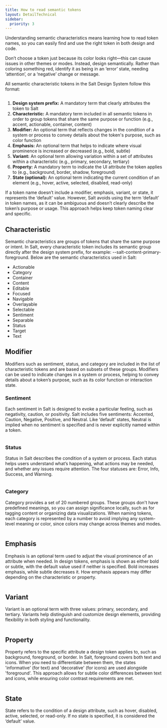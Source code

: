 ```yaml
---
title: How to read semantic tokens
layout: DetailTechnical
sidebar:
  priority: 3
---
```


Understanding semantic characteristics means learning how to read token names, so you can easily find and use the right token in both design and code.

<Callout status="warning" title="Don't">
  Don’t choose a token just because its color looks right—this can cause issues
  in other themes or modes. Instead, design semantically. Rather than coloring
  something red, identify it as being in an ‘error’ state, needing ‘attention’,
  or a ‘negative’ change or message.
</Callout>

All semantic characteristic tokens in the Salt Design System follow this format:

<Image
  src="/img/theming/token-naming-structure-light.png"
  srcDark="/img/theming/token-naming-structure-dark.png"
  alt=""
/>

1. **Design system prefix:** A mandatory term that clearly attributes the token to Salt
2. **Characteristic:** A mandatory term included in all semantic tokens in order to group tokens that share the same purpose or function (e.g., accent, actionable, container, content)
3. **Modifier:** An optional term that reflects changes in the condition of a system or process to convey details about the token's purpose, such as color function
4. **Emphasis:** An optional term that helps to indicate where visual prominence is increased or decreased (e.g., bold, subtle)
5. **Variant:** An optional term allowing variation within a set of attributes within a characteristic (e.g., primary, secondary, tertiary)
6. **Property:** A mandatory term to indicate the UI attribute the token applies to (e.g., background, border, shadow, foreground)
7. **State (optional):** An optional term indicating the current condition of an element (e.g., hover, active, selected, disabled, read-only)

If a token name doesn’t include a modifier, emphasis, variant, or state, it represents the ‘default’ value. However, Salt avoids using the term ‘default’ in token names, as it can be ambiguous and doesn’t clearly describe the token’s purpose or usage. This approach helps keep token naming clear and specific.

## Characteristic

Semantic characteristics are groups of tokens that share the same purpose or intent. In Salt, every characteristic token includes its semantic group directly after the design system prefix, for example: --salt-content-primary-foreground. Below are the semantic characteristics used in Salt:

- Actionable
- Category
- Container
- Content
- Editable
- Focused
- Navigable
- Overlayable
- Selectable
- Sentiment
- Separable
- Status
- Target
- Text

## Modifier

Modifiers such as sentiment, status, and category are included in the list of characteristic tokens and are based on subsets of these groups. Modifiers can be used to indicate changes in a system or process, helping to convey details about a token’s purpose, such as its color function or interaction state.

### Sentiment

Each sentiment in Salt is designed to evoke a particular feeling, such as negativity, caution, or positivity. Salt includes five sentiments: Accented, Caution, Negative, Positive, and Neutral. Like ‘default’ states, Neutral is implied when no sentiment is specified and is never explicitly named within a token.

<Image
  src="/img/theming/token-sentiment-light.png"
  srcDark="/img/theming/token-sentiment-dark.png"
  alt=""
/>

### Status

Status in Salt describes the condition of a system or process. Each status helps users understand what’s happening, what actions may be needed, and whether any issues require attention. The four statuses are: Error, Info, Success, and Warning.

<Image
  src="/img/theming/token-status-light.png"
  srcDark="/img/theming/token-status-dark.png"
  alt=""
/>

### Category

Category provides a set of 20 numbered groups. These groups don't have predefined meanings, so you can assign significance locally, such as for tagging content or organizing data visualizations. When naming tokens, each category is represented by a number to avoid implying any system-level meaning or color, since colors may change across themes and modes.

<Image
  src="/img/theming/token-category-light.png"
  srcDark="/img/theming/token-category-dark.png"
  alt=""
/>

## Emphasis

Emphasis is an optional term used to adjust the visual prominence of an attribute when needed. In design tokens, emphasis is shown as either bold or subtle, with the default value used if neither is specified. Bold increases emphasis, while subtle decreases it. How emphasis appears may differ depending on the characteristic or property.

<Image
  src="/img/theming/token-emphasis-light.png"
  srcDark="/img/theming/token-emphasis-dark.png"
  alt=""
/>

## Variant

Variant is an optional term with three values: primary, secondary, and tertiary. Variants help distinguish and customize design elements, providing flexibility in both styling and functionality.

<Image
  src="/img/theming/token-variant-light.png"
  srcDark="/img/theming/token-variant-dark.png"
  alt=""
/>

## Property

Property refers to the specific attribute a design token applies to, such as background, foreground, or border. In Salt, foreground covers both text and icons. When you need to differentiate between them, the states 'informative' (for text) and 'decorative' (for icons) are used alongside 'foreground'. This approach allows for subtle color differences between text and icons, while ensuring color contrast requirements are met.

<Image
  src="/img/theming/token-property-light.png"
  srcDark="/img/theming/token-property-dark.png"
  alt=""
/>

## State

State refers to the condition of a design attribute, such as hover, disabled, active, selected, or read-only. If no state is specified, it is considered the ‘default’ value.

<Image
  src="/img/theming/token-state-light.png"
  srcDark="/img/theming/token-state-dark.png"
  alt=""
/>
